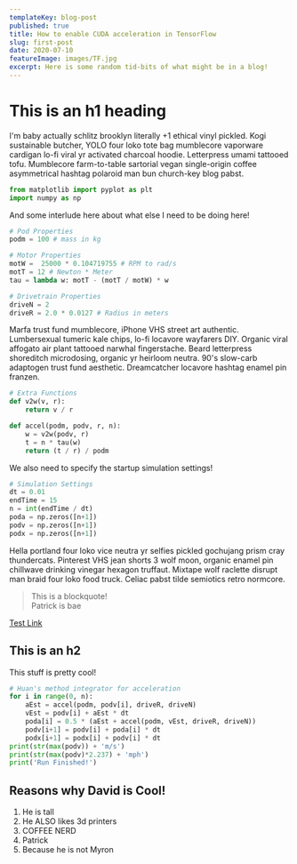 ```yaml
---
templateKey: blog-post
published: true
title: How to enable CUDA acceleration in TensorFlow
slug: first-post
date: 2020-07-10
featureImage: images/TF.jpg
excerpt: Here is some random tid-bits of what might be in a blog!
---
```


# This is an h1 heading

I'm baby actually schlitz brooklyn literally +1 ethical vinyl pickled. Kogi sustainable butcher, YOLO four loko tote bag mumblecore vaporware cardigan lo-fi viral yr activated charcoal hoodie. Letterpress umami tattooed tofu. Mumblecore farm-to-table sartorial vegan single-origin coffee asymmetrical hashtag polaroid man bun church-key blog pabst.

```python
from matplotlib import pyplot as plt
import numpy as np
```

And some interlude here about what else I need to be doing here!

```python
# Pod Properties
podm = 100 # mass in kg

# Motor Properties
motW =  25000 * 0.104719755 # RPM to rad/s
motT = 12 # Newton * Meter
tau = lambda w: motT - (motT / motW) * w

# Drivetrain Properties
driveN = 2
driveR = 2.0 * 0.0127 # Radius in meters
```

Marfa trust fund mumblecore, iPhone VHS street art authentic. Lumbersexual tumeric kale chips, lo-fi locavore wayfarers DIY. Organic viral affogato air plant tattooed narwhal fingerstache. Beard letterpress shoreditch microdosing, organic yr heirloom neutra. 90's slow-carb adaptogen trust fund aesthetic. Dreamcatcher locavore hashtag enamel pin franzen.

```python
# Extra Functions
def v2w(v, r):
    return v / r

def accel(podm, podv, r, n):
    w = v2w(podv, r)
    t = n * tau(w)
    return (t / r) / podm
```

We also need to specify the startup simulation settings!

```python
# Simulation Settings
dt = 0.01
endTime = 15
n = int(endTime / dt)
poda = np.zeros([n+1])
podv = np.zeros([n+1])
podx = np.zeros([n+1])
```

Hella portland four loko vice neutra yr selfies pickled gochujang prism cray thundercats. Pinterest VHS jean shorts 3 wolf moon, organic enamel pin chillwave drinking vinegar hexagon truffaut. Mixtape wolf raclette disrupt man braid four loko food truck. Celiac pabst tilde semiotics retro normcore.

> This is a blockquote!<br/>
> Patrick is bae

[Test Link](/projects/first-project/)

## This is an h2

This stuff is pretty cool!

```python
# Huan's method integrator for acceleration
for i in range(0, n):
    aEst = accel(podm, podv[i], driveR, driveN)
    vEst = podv[i] + aEst * dt
    poda[i] = 0.5 * (aEst + accel(podm, vEst, driveR, driveN))
    podv[i+1] = podv[i] + poda[i] * dt
    podx[i+1] = podx[i] + podv[i] * dt
print(str(max(podv)) + 'm/s')
print(str(max(podv)*2.237) + 'mph')
print('Run Finished!')
```

## Reasons why David is Cool!

1. He is tall
2. He ALSO likes 3d printers
3. COFFEE NERD
4. Patrick
5. Because he is not Myron
